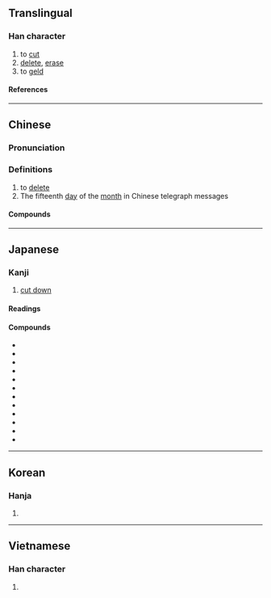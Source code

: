{{also|删}}
{{character info}}
==Translingual==

===Han character===
{{Han char|rn=18|rad=刀|as=05|sn=7|four=72400|canj=BTLN|ids=⿰冊刂}}

# to [[cut]]
# [[delete]], [[erase]]
# to [[geld]]

====References====
{{Han ref|kx=0138.281|dkj=01917|dj=0311.060|hdz=10328.120|uh=522A}}

----

==Chinese==
{{zh-forms|s=删}}

===Pronunciation===
{{zh-pron
|m=shān
|c=saan1
|h=pfs=
|md=
|mn=san
|w=
|mc=y
|oc=y
|cat=v
}}

===Definitions===
{{zh-hanzi}}

# to [[delete]]
# The fifteenth [[day]] of the [[month]] in Chinese telegraph messages

====Compounds====
{{zh-der|刪除|刪改|刪節號|刪潤|刪省|刪繁就簡|刪蕪就簡|刪拾|刪節|刪減|刪汰|舉要刪蕪}}

{{zh-cat|Intermediate}}

----

==Japanese==

===Kanji===
{{ja-kanji|grade=|rs=刀05}}

# [[cut down]]

====Readings====
{{ja-readings
|goon=せん
|kanon=さん
|kun=けず-る<けづ-る
}}

====Compounds====
{{der-top4|Compounds}}
* {{ja-r|刪去|さんきょ}}
* {{ja-r|刪%削|さん%さく}}
* {{ja-r|刪修|さんしゅう}}
* {{ja-r|刪%述|さん%じゅつ}}
* {{ja-r|刪潤|さんじゅん}}
* {{ja-r|刪除|さんじょ}}
* {{ja-r|刪%定|さん%てい}}
* {{ja-r|刪%訂|さん%てい}}
* {{ja-r|刪補|さんぽ}}
* {{ja-r|刪%略|さん%りゃく}}
* {{ja-r|改%刪|かい%さん}}
* {{ja-r|添刪|てんざん}}
{{der-bottom}}

----

==Korean==

===Hanja===
{{ko-hanja|산}}

# {{rfdef|ko|sort=刀05}}

----

==Vietnamese==

===Han character===
{{vi-readings|rs=刀05|reading=san}}

# {{rfdef|vi|sort=刀05}}

{{cln|vi|Han tu}}